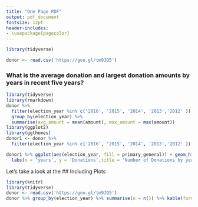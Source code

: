 ```yaml
---
title: "One Page PDF"
output: pdf_document
fontsize: 12pt
header-includes:
- \usepackage{pagecolor}
---
```

\pagecolor{orange}


```r
library(tidyverse) 

donor <- read.csv('https://goo.gl/tm9JQ5')
```



### What is the average donation and largest donation amounts by years in recent five years?
```r
library(tidyverse)
library(rmarkdown)
donor %>% 
  filter(election_year %in% c('2016', '2015', '2014', '2013','2012' )) %>% 
  group_by(election_year) %>% 
  summarise(avg_amount = mean(amount), max_amount = max(amount))
library(ggplot2)
library(ggthemes)
donor1 <- donor %>% 
  filter(election_year %in% c('2016', '2015', '2014', '2013','2012' ))

donor1 %>% ggplot(aes(election_year, fill = primary_general)) + geom_histogram() +theme_fivethirtyeight() + scale_color_fivethirtyeight() + 
  labs(x = 'years', y = 'Donations',title = 'Number of Donations by years', subtitle = 'Not really precise')
```


Let's take a look at the \textcolor{red}{Table}
## Including Plots

```r
library(knitr)
library(tidyverse)
donor <- read.csv('https://goo.gl/tm9JQ5')
donor %>% group_by(election_year) %>% summarise(n = n()) %>% kable(format = 'markdown')
```

